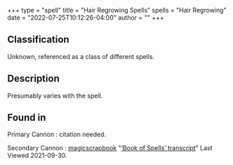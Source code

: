 +++
type = "spell"
title = "Hair Regrowing Spells"
spells = "Hair Regrowing"
date = "2022-07-25T10:12:26-04:00"
author = ""
+++

## Classification

Unknown, referenced as a class of different spells.

## Description

Presumably varies with the spell. 

## Found in

Primary Cannon
:   citation needed.

Secondary Cannon
:   [magicscrapbook](https://magicscrapbook.tumblr.com/)
    "[‘Book of Spells’ transcript](https://magicscrapbook.tumblr.com/post/162085200042/book-of-spells-transcript)"
    Last Viewed 2021-09-30.
